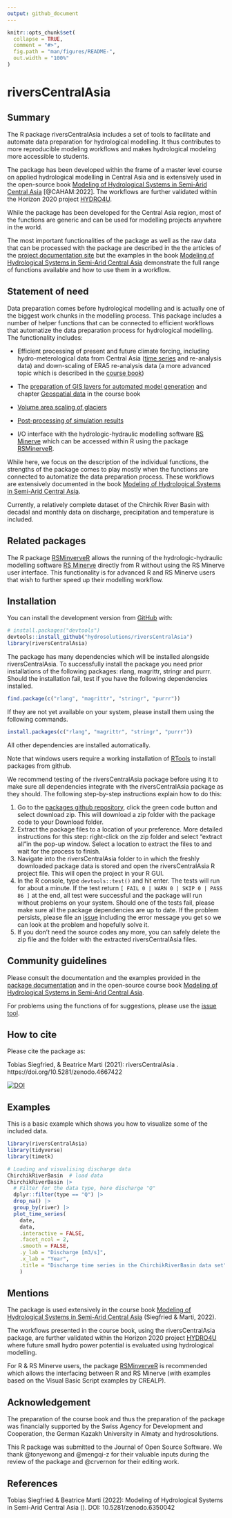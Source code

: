 ```yaml
---
output: github_document
---
```


<!-- README.md is generated from README.Rmd. Please edit that file -->

```r
knitr::opts_chunk$set(
  collapse = TRUE,
  comment = "#>",
  fig.path = "man/figures/README-",
  out.width = "100%"
)
```

# riversCentralAsia

## Summary

The R package riversCentralAsia includes a set of tools to facilitate and automate data preparation for hydrological modelling. It thus contributes to more reproducible modeling workflows and makes hydrological modeling more accessible to students. 

The package has been developed within the frame of a master level course on applied hydrological modelling in Central Asia and is extensively used in the open-source book [Modeling of Hydrological Systems in Semi-Arid Central Asia](https://hydrosolutions.github.io/caham_book/){target="_blank"} [@CAHAM:2022]. The workflows are further validated within the Horizon 2020 project [HYDRO4U](https://hydro4u.eu/){target="_blank"}. 

While the package has been developed for the Central Asia region, most of the functions are generic and can be used for modelling projects anywhere in the world. 

The most important functionalities of the package as well as the raw data that can be processed with the package are described in the the articles of the [project documentation site](https://hydrosolutions.github.io/riversCentralAsia/){target="_blank"} but the examples in the book [Modeling of Hydrological Systems in Semi-Arid Central Asia](https://hydrosolutions.github.io/caham_book/){target="_blank"} demonstrate the full range of functions available and how to use them in a workflow. 

## Statement of need

Data preparation comes before hydrological modelling and is actually one of the biggest work chunks in the modelling process. This package includes a number of helper functions that can be connected to efficient workflows that automatize the data preparation process for hydrological modelling. The functionality includes: 

- Efficient processing of present and future climate forcing, including hydro-meterological data from Central Asia ([time series](https://hydrosolutions.github.io/riversCentralAsia/articles/01-discharge-processing-examples.html){target="_blank"} and re-analysis data) and down-scaling of ERA5 re-analysis data (a more advanced topic which is described in the [course book](https://hydrosolutions.github.io/caham_book/climate_data.html){target="_blank"})

- The [preparation of GIS layers for automated model generation](https://hydrosolutions.github.io/riversCentralAsia/articles/02-preparation-of-climate-forcing.html){target="_blank"} and chapter [Geospatial data](https://hydrosolutions.github.io/caham_book/geospatial_data.html){target="_blank"} in the course book

- [Volume area scaling of glaciers](https://hydrosolutions.github.io/riversCentralAsia/articles/04-glacier-functions.html){target="_blank"}

- [Post-processing of simulation results](https://hydrosolutions.github.io/riversCentralAsia/articles/03-RSMinerveIO.html){target="_blank"} 

- I/O interface with the hydrologic-hydraulic modelling software [RS Minerve](https://crealp.ch/rs-minerve/){target="_blank"} which can be accessed within R using the package [RSMinerveR](https://github.com/hydrosolutions/RSMinerveR){target="_blank"}.  

While here, we focus on the description of the individual functions, the strengths of the package comes to play mostly when the functions are connected to automatize the data preparation process. These workflows are extensively documented in the book [Modeling of Hydrological Systems in Semi-Arid Central Asia](https://hydrosolutions.github.io/caham_book/){target="_blank"}. 


Currently, a relatively complete dataset of the Chirchik River Basin with decadal and monthly data on discharge, precipitation and temperature is included. 


## Related packages
The R package [RSMinverveR](https://github.com/hydrosolutions/RSMinerveR){target="_blank"} allows the running of the hydrologic-hydraulic modelling software [RS Minerve](https://crealp.ch/rs-minerve/){target="_blank"} directly from R without using the RS Minerve user interface. This functionality is for advanced R and RS Minerve users that wish to further speed up their modelling workflow.     

## Installation
You can install the development version from [GitHub](https://github.com/hydrosolutions/riversCentralAsia/){target="_blank"} with:

```r
# install.packages("devtools")
devtools::install_github("hydrosolutions/riversCentralAsia")
library(riversCentralAsia)
```

The package has many dependencies which will be installed alongside riversCentralAsia. To successfully install the package you need prior installations of the following packages: rlang, magrittr, stringr and purrr. Should the installation fail, test if you have the following dependencies installed.  
```r
find.package(c("rlang", "magrittr", "stringr", "purrr"))
```

If they are not yet available on your system, please install them using the following commands. 
```r
install.packages(c("rlang", "magrittr", "stringr", "purrr"))
```
All other dependencies are installed automatically. 

Note that windows users require a working installation of [RTools](https://cran.r-project.org/bin/windows/Rtools/){target="_blank"} to install packages from github. 

We recommend testing of the riversCentralAsia package before using it to make sure all dependencies integrate with the riversCentralAsia package as they should. The following step-by-step instructions explain how to do this:   

1. Go to the [packages github repository](https://github.com/hydrosolutions/riversCentralAsia), click the green code button and select download zip. This will download a zip folder with the package code to your Download folder.    
2. Extract the package files to a location of your preference. More detailed instructions for this step: right-click on the zip folder and select "extract all"in the pop-up window. Select a location to extract the files to and wait for the process to finish.   
3. Navigate into the riversCentralAsia folder to in which the freshly downloaded package data is stored and open the riversCentralAsia R project file. This will open the project in your R GUI.   
4. In the R console, type ```devtools::test()``` and hit enter. The tests will run for about a minute. If the test return ```[ FAIL 0 | WARN 0 | SKIP 0 | PASS 86 ]``` at the end, all test were successful and the package will run without problems on your system. Should one of the tests fail, please make sure all the package dependencies are up to date. If the problem persists, please file an [issue](https://github.com/hydrosolutions/riversCentralAsia/issues) including the error message you get so we can look at the problem and hopefully solve it.    
5. If you don't need the source codes any more, you can safely delete the zip file and the folder with the extracted riversCentralAsia files. 


## Community guidelines
Please consult the documentation and the examples provided in the [package documentation](https://hydrosolutions.github.io/riversCentralAsia/index.html){target="_blank"} and in the open-source course book [Modeling of Hydrological Systems in Semi-Arid Central Asia](https://hydrosolutions.github.io/caham_book/){target="_blank"}. 

For problems using the functions of for suggestions, please use the [issue tool](https://github.com/hydrosolutions/riversCentralAsia/issues){target="_blank"}. 

## How to cite
Please cite the package as: 

Tobias Siegfried, & Beatrice Marti (2021): riversCentralAsia <version number>. https://doi.org/10.5281/zenodo.4667422 

[![DOI](https://zenodo.org/badge/DOI/10.5281/zenodo.4667422.svg)](https://doi.org/10.5281/zenodo.4667422)



## Examples

This is a basic example which shows you how to visualize some of the included data.


```r
library(riversCentralAsia)
library(tidyverse)
library(timetk)

# Loading and visualising discharge data
ChirchikRiverBasin  # load data
ChirchikRiverBasin |> 
  # Filter for the data type, here discharge "Q"
  dplyr::filter(type == "Q") |> 
  drop_na() |> 
  group_by(river) |> 
  plot_time_series(
    date,
    data,
    .interactive = FALSE,
    .facet_ncol = 2,
    .smooth = FALSE, 
    .y_lab = "Discharge [m3/s]", 
    .x_lab = "Year", 
    .title = "Discharge time series in the ChirchikRiverBasin data set"
    )
```

## Mentions
The package is used extensively in the course book [Modeling of Hydrological Systems in Semi-Arid Central Asia](https://hydrosolutions.github.io/caham_book/){target="_blank"} (Siegfried & Marti, 2022). 

The workflows presented in the course book, using the riversCentralAsia package, are further validated within the Horizon 2020 project [HYDRO4U](https://hydro4u.eu/){target="_blank"} where future small hydro power potential is evaluated using hydrological modelling. 

For R & RS Minerve users, the package [RSMinverveR](https://github.com/hydrosolutions/RSMinerveR){target="_blank"} is recommended which allows the interfacing between R and RS Minerve (with examples based on the Visual Basic Script examples by CREALP).  

## Acknowledgement
The preparation of the course book and thus the preparation of the package was financially supported by the Swiss Agency for Development and Cooperation, the German Kazakh University in Almaty and hydrosolutions. 

This R package was submitted to the Journal of Open Source Software. We thank @tonyewong and @mengqi-z for their valuable inputs during the review of the package and @crvernon for their editing work. 

## References
Tobias Siegfried & Beatrice Marti (2022): Modeling of Hydrological Systems in Semi-Arid Central Asia (\url{https://hydrosolutions.github.io/caham_book/}). DOI: 10.5281/zenodo.6350042
